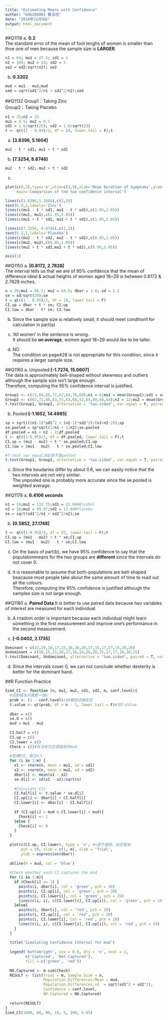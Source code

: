 ```yaml
---
title: "Estimating Means with Confidence"
author: "b06208001 龔泓愷"
date: "2018年11月9日"
output: html_document
---
```

##Q1118
a. **0.2**    
The standard error of the mean of foot lenghs of women is smaller than thoe one of men because the sample size is **LARGER**.   
```r
n1 = 64; mu1 = 27.5; sd1 = 2
n2 = 100; mu2 = 24; sd2 = 2
se2 = sd2/sqrt(n2); se2
```

b. **0.3202**
```r
mud = mu1 - mu2;mud
sed = sqrt(sd1^2/n1 + sd2^2/n2);sed
```

##Q1132
Group1：Taking Zinc    
Group2：Taking Placebo
```r
n1 = 25;n2 = 23
mu1 = 4.5; mu2 = 8.1
sd1 = 1.6/sqrt(25); sd2 = 1.8/sqrt(23)
t <- qt((1 - 0.95)/2, df = 24, lower.tail = F);t
```
a. **[3.8396, 5.1604]**
```r
mu1 - t * sd1; mu1 + t * sd1
```

b. **[7.3254, 8.8746]** 
```r
mu2 - t * sd2; mu2 + t * sd2
```

c.
```r
plot(c(0,3),type='n',xlim=c(3,9),xlab='Mean Duration of Symptoms',ylab='',axes=F,
     main='Comparsion of the two confidence interval')

lines(c(3.8396,5.1604),c(2,2))
text(6.9,2,labels='Zinc')
lines(c(mu1 - t * sd1, mu1 - t * sd1),c(1.95,2.05))
lines(c(mu1, mu1),c(1.95,2.05))
lines(c(mu1 + t * sd1, mu1 + t * sd1),c(1.95,2.05))

lines(c(7.3254, 8.8746),c(1,1))
text(6.3,1,labels='Placebo')
lines(c(mu2 - t * sd2, mu2 - t * sd2),c(0.95,1.05))
lines(c(mu2, mu2),c(0.95,1.05))
lines(c(mu2 + t * sd2,mu2 + t * sd2),c(0.95,1.05))

axis(1)
```

##Q1150 
a. **[0.8172, 2.7828]**   
The interval tells us that we are of 95% confdence that the mean of difference ideal & actual heights of women aged 18~29 is between 0.8172 & 2.7828 inches.   
```r
n = 20;mu1 = 66.7; mu2 = 64.9; dbar = 1.8; sd = 2.1
se = sd/sqrt(20);se
t = qt((1 - 0.95)/2, df = 19, lower.tail = F)
CI.up = dbar + t * se; CI.up
CI.low = dbar - t* se; CI.low
```

b. Since the sample size is relatively small, it should meet condition1 for calculation in part(a)   

c. 'All women' in the sentence is wrong.    
It should be **on average**, women aged 18~29 would like to be taller.   

d. NO   
The condition on page428 is not appropriate for this condition, since it requires a larger sample size.   

##Q1160
a. Unpooled:**[-1.7274, 15.0607]**   
The data is approximately bell-shaped without skewness and outliers although the sample size isn't large enough.     
Therefore, computing the 95% confidence interval is justified.   
```r
Group1 <- c(72,84,66,72,62,84,76,60);n1 = 8;mu1 = mean(Group1);sd1 = sd(Group1)
Group2 <- c(62,72,60,63,75,64,60,52,64,80,68,64);n2 = 12;mu2 = mean(Group2);sd2 = sd(Group2)
t.test(Group1, Group2, alternative = 'two.sided', var.equal = F, paired = F, conf.level = 0.95)
```

b. Pooled:**[-1.1652, 14.4985]**
```r
sp = sqrt(((n1-1)*sd1^2 + (n2-1)*sd2^2)/(n1+n2-2));sp
se.pooled = sp*sqrt(1/n1 + 1/n2);se.pooled
df.pooled = n1 + n2 - 2;df.pooled
t <- qt((1-0.95)/2, df = df.pooled, lower.tail = F);t
CI.up = (mu1 - mu2) + t * se.pooled;CI.up
CI.low = (mu1 - mu2) - t * se.pooled;CI.low

#T-test var equal決定是不是pooled
t.test(Group1, Group2, alternative = 'two.sided', var.equal = T, paired = F, conf.level = 0.95)
```

c. Since the boudaries differ by about 0.6, we can easily notice that the two intervals are not very similar.     
The unpooled one is probably more accurate since the se.pooled is weighted average.   

##Q1178
a. **6.4106 seconds**
```r
n1 = 16;mu1 = 113.75;sd1 = 22.64#Alcohol
n2 = 16;mu2 = 99.87;sd2 = 12.04#Placebo
se = sqrt(sd1^2/n1 + sd2^2/n2);se
```

b. **[0.5852, 27.1748]**
```r
t <- qt((1-0.95)/2, df = 22, lower.tail = F);t
CI.up = (mu1 - mu2) + t * se;CI.up
CI.low = (mu1 - mu2) - t * se;CI.low
```

c. On the basis of part(b), we have 95% confidence to say that the populationmeans for the two groups are **different** since the intervals do not cover 0.   

d. It is reasonable to assume that both-populations are bell-shaped beacause most people take about the same amount of time to read out all the colours.       
Therefore, computing the 95% confidence is justified although the samplee size is not large enough.  

##Q1180
a. **Paired Data**
It is better to use paired data because two variables of interest are measured for each individual.   

b. A rnadom order is important because each individual might learn something in the first measurement and improve one's performance in the second measurement.   

c. **[-0.0402, 2.1735]**
```r
Dominant = c(22,19,18,17,15,16,16,20,17,15,17,17,14,20,26)
Undominant = c(18,15,13,16,17,16,14,16,20,15,17,17,16,18,25)
t.test(Dominant, Undominant, alternative = "two.sided", paired = T, var.equal = F, conf.level = 0.90)#paired = T成對資料與x = diff, y = NULL結果一樣
```

d. Since the intervals cover 0, we can not conclude whether dexterity is better for the dominant hand.    

##R Function Practice   
```r
Simd_CI <- function (n, mu1, mu2, sd1, sd2, m, conf.level){
  #成對樣本只需要一個n
  prob <- (1 - conf.level)/2#雙尾信賴區間
  t.value <- qt(prob, df = n - 1, lower.tail = F)#找T-Value
  
  dbar = c()
  se.d = c()
  mud = mu1 - mu2
  
  CI.half = c()
  CI.up = c()
  CI.lower = c()
  Check = c()#有沒有包含理論值的mud
  
  #取樣M次，每次n人
  for (i in 1:m) {
    x1 <- rnorm(n, mean = mu1, sd = sd1)
    x2 <- rnorm(n, mean = mu2, sd = sd2)
    dbar[i] <- mean(x1 - x2)
    se.d[i] <- sd(x1 - x2)/sqrt(n)
    
    #Calculate CIs
    CI.half[i] <- t.value * se.d[i]
    CI.up[i] <- dbar[i] + CI.half[i]
    CI.lower[i] <- dbar[i] - CI.half[i]
    
    if (CI.up[i] > mud & CI.lower[i] < mud){ 
      Check[i] <- 1 
    }else {
      Check[i] <- 0
    }
  }
  
  plot(c(CI.up, CI.lower), type = 'n', #n是不畫圖，給空框架
       pch = 19, xlim = c(1, m), xlab = 'Trial',
       ylab = expression(dbar))
  
  abline(h = mud, col = 'blue')
  
  #Check whether each CI captures the mud
  for (i in 1:m){
    if (Check[i] == 1) {
      points(i, dbar[i], col = 'green', pch = 10)
      points(i, CI.up[i], col = 'green', pch = 20)
      points(i, CI.lower[i], col = 'green', pch = 20)
      lines(c(i, i), c(CI.lower[i], CI.up[i]), col = 'green', pch = 19)
    }else{
      points(i, dbar[i], col = 'red', pch = 10)
      points(i, CI.up[i], col = 'red', pch = 20)
      points(i, CI.lower[i], col = 'red', pch = 20)
      lines(c(i, i), c(CI.lower[i], CI.up[i]), col = 'red', pch = 19)
    }
  }
  
  title('Simulating Confidence Interval for mud')
  
  legend('bottomright', cex = 0.6, bty = 'n', ncol = 2,
         c('Captured', 'Not Captured'),
         fill = c('green', 'red'))
  
  NO.Captured <- m-sum(Check)
  RESULT <- list(Trial = m, Sample.Size = n,
                 Population.Differences.Mean = mud, 
                 Population.Differences.sd  = sqrt(sd1^2 + sd2^2),
                 Confidence = conf.level,
                 NO.Captured = NO.Captured)
  
  return(RESULT)
}
Simd_CI(1000, 80, 90, 10, 5, 100, 0.95)
```

